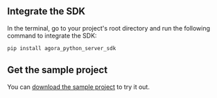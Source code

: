 <PlatformWrapper platform="python">

## Integrate the SDK

In the terminal, go to your project's root directory and run the following command to integrate the SDK:

```bash
pip install agora_python_server_sdk
```

## Get the sample project

You can [download the sample project](https://github.com/AgoraIO-Extensions/Agora-Python-Server-SDK/tree/release/2.1.0/agora_rtc/examples) to try it out.

</PlatformWrapper>